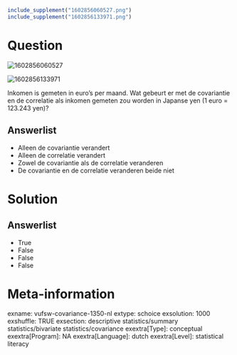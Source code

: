 ```{r, echo = FALSE, results = "hide"}
include_supplement("1602856060527.png")
include_supplement("1602856133971.png")
```

Question
========
<img src="1602856060527.png" class="fr-fic fr-dii tvcss_2"
alt="1602856060527" />   
  
<img src="1602856133971.png" class="fr-fic fr-dii tvcss_3"
alt="1602856133971" />  
  
Inkomen is gemeten in euro’s per maand. Wat gebeurt er met de
covariantie en de correlatie als inkomen gemeten zou worden in Japanse
yen (1 euro = 123.243 yen)?

Answerlist
----------
* Alleen de covariantie verandert
* Alleen de correlatie verandert
* Zowel de covariantie als de correlatie veranderen
* De covariantie en de correlatie veranderen beide niet

Solution
========










Answerlist
----------
* True
* False
* False
* False

Meta-information
================
exname: vufsw-covariance-1350-nl
extype: schoice
exsolution: 1000
exshuffle: TRUE
exsection: descriptive statistics/summary statistics/bivariate statistics/covariance
exextra[Type]: conceptual
exextra[Program]: NA
exextra[Language]: dutch
exextra[Level]: statistical literacy

